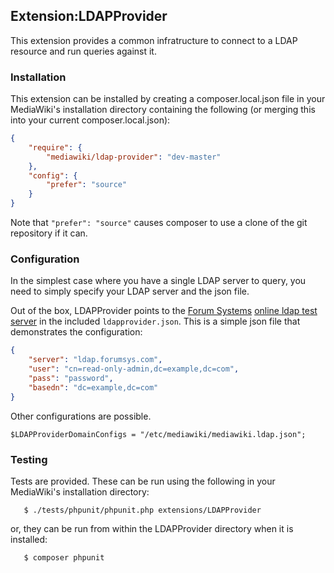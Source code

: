 == Extension:LDAPProvider ==

This extension provides a common infratructure to connect to a LDAP resource
and run queries against it.

=== Installation ===

This extension can be installed by creating a composer.local.json file in your MediaWiki's installation directory containing the following (or merging this into your current composer.local.json):

<source lang="json">
{
	"require": {
		"mediawiki/ldap-provider": "dev-master"
	},
	"config": {
		"prefer": "source"
	}
}
</source>

Note that <code>"prefer": "source"</code> causes composer to use a clone of the git repository if it can.

=== Configuration ===

In the simplest case where you have a single LDAP server to query, you need to simply specify your LDAP server and the json file.

Out of the box, LDAPProvider points to the [http://www.forumsys.com/ Forum Systems] [http://www.forumsys.com/tutorials/integration-how-to/ldap/online-ldap-test-server/ online ldap test server] in the included <code>ldapprovider.json</code>.  This is a simple json file that demonstrates the configuration:

<source lang="json">
{
	"server": "ldap.forumsys.com",
	"user": "cn=read-only-admin,dc=example,dc=com",
	"pass": "password",
	"basedn": "dc=example,dc=com"
}
</source>

Other configurations are possible.

 $LDAPProviderDomainConfigs = "/etc/mediawiki/mediawiki.ldap.json";

=== Testing ===

Tests are provided.  These can be run using the following in your MediaWiki's installation directory:

    $ ./tests/phpunit/phpunit.php extensions/LDAPProvider

or, they can be run from within the LDAPProvider directory when it is installed:

    $ composer phpunit
